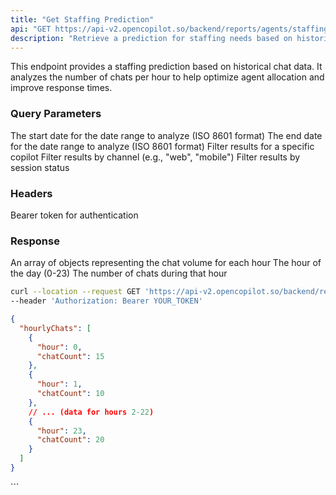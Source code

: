 ```yaml
---
title: "Get Staffing Prediction"
api: "GET https://api-v2.opencopilot.so/backend/reports/agents/staffing-prediction"
description: "Retrieve a prediction for staffing needs based on historical chat data"
---
```


This endpoint provides a staffing prediction based on historical chat data. It analyzes the number of chats per hour to help optimize agent allocation and improve response times.

### Query Parameters

<ParamField query="startDate" type="string" format="date-time" optional>
  The start date for the date range to analyze (ISO 8601 format)
</ParamField>

<ParamField query="endDate" type="string" format="date-time" optional>
  The end date for the date range to analyze (ISO 8601 format)
</ParamField>

<ParamField query="copilot_id" type="string" optional>
  Filter results for a specific copilot
</ParamField>

<ParamField query="channel" type="string" optional>
  Filter results by channel (e.g., "web", "mobile")
</ParamField>

<ParamField query="status" type="string" optional>
  Filter results by session status
</ParamField>

### Headers

<ParamField header="Authorization" type="string" required>
  Bearer token for authentication
</ParamField>

### Response

<ResponseField name="hourlyChats" type="array">
  An array of objects representing the chat volume for each hour
  <Expandable title="properties">
    <ResponseField name="hour" type="number">
      The hour of the day (0-23)
    </ResponseField>
    <ResponseField name="chatCount" type="number">
      The number of chats during that hour
    </ResponseField>
  </Expandable>
</ResponseField>

<RequestExample>

```bash Example Request
curl --location --request GET 'https://api-v2.opencopilot.so/backend/reports/agents/staffing-prediction?startDate=2023-01-01T00:00:00Z&endDate=2023-01-31T23:59:59Z&copilot_id=abc123' \
--header 'Authorization: Bearer YOUR_TOKEN'
```

</RequestExample>

<ResponseExample>

```json Response
{
  "hourlyChats": [
    {
      "hour": 0,
      "chatCount": 15
    },
    {
      "hour": 1,
      "chatCount": 10
    },
    // ... (data for hours 2-22)
    {
      "hour": 23,
      "chatCount": 20
    }
  ]
}
```

</ResponseExample>
```